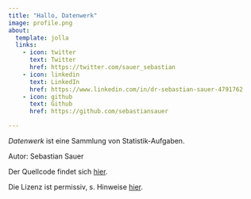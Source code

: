 ```yaml
---
title: "Hallo, Datenwerk"
image: profile.png
about:
  template: jolla
  links:
    - icon: twitter
      text: Twitter
      href: https://twitter.com/sauer_sebastian
    - icon: linkedin
      text: LinkedIn
      href: https://www.linkedin.com/in/dr-sebastian-sauer-4791762
    - icon: github
      text: Github
      href: https://github.com/sebastiansauer

---
```


*Datenwerk*  ist eine Sammlung von Statistik-Aufgaben.

Autor: Sebastian Sauer

Der Quellcode findet sich [hier](https://github.com/sebastiansauer/datenwerk2).

Die Lizenz ist permissiv, s. Hinweise [hier](https://github.com/sebastiansauer/datenwerk/blob/main/LICENSE).



